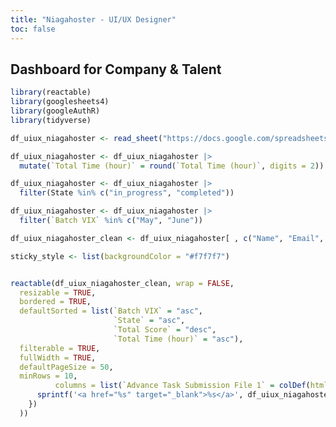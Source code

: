 ```yaml
---
title: "Niagahoster - UI/UX Designer"
toc: false
---
```


## Dashboard for Company & Talent

```r
library(reactable)
library(googlesheets4)
library(googleAuthR)
library(tidyverse)
```

```r
df_uiux_niagahoster <- read_sheet("https://docs.google.com/spreadsheets/d/1V8tJnLA8fBkuLsvM2pnTWZIcG4cKc3sj6JatvOmE3_A", range = "Niagahoster - UI/UX Designer")
```

```r

df_uiux_niagahoster <- df_uiux_niagahoster |> 
  mutate(`Total Time (hour)` = round(`Total Time (hour)`, digits = 2))

df_uiux_niagahoster <- df_uiux_niagahoster |> 
  filter(State %in% c("in_progress", "completed"))

df_uiux_niagahoster <- df_uiux_niagahoster |> 
  filter(`Batch VIX` %in% c("May", "June"))

df_uiux_niagahoster_clean <- df_uiux_niagahoster[ , c("Name", "Email", "Phone Number", "Batch VIX", "State", "Advance Task Submission File 1", "Total Score", "Total Time (hour)")]
```

```r

sticky_style <- list(backgroundColor = "#f7f7f7")


reactable(df_uiux_niagahoster_clean, wrap = FALSE,
  resizable = TRUE,
  bordered = TRUE,
  defaultSorted = list(`Batch VIX` = "asc",
                       `State` = "asc",
                       `Total Score` = "desc", 
                       `Total Time (hour)` = "asc"),
  filterable = TRUE, 
  fullWidth = TRUE,
  defaultPageSize = 50,
  minRows = 10,
          columns = list(`Advance Task Submission File 1` = colDef(html = TRUE, cell = function(value, index) {
      sprintf('<a href="%s" target="_blank">%s</a>', df_uiux_niagahoster_clean$`Advance Task Submission File 1`[index], value)
    })
  ))
```

